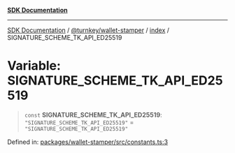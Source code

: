 [**SDK Documentation**](../../../../README.mdx)

***

[SDK Documentation](../../../../packages.mdx) / [@turnkey/wallet-stamper](../../README.mdx) / [index](../README.mdx) / SIGNATURE\_SCHEME\_TK\_API\_ED25519

# Variable: SIGNATURE\_SCHEME\_TK\_API\_ED25519

> `const` **SIGNATURE\_SCHEME\_TK\_API\_ED25519**: `"SIGNATURE_SCHEME_TK_API_ED25519"` = `"SIGNATURE_SCHEME_TK_API_ED25519"`

Defined in: [packages/wallet-stamper/src/constants.ts:3](https://github.com/tkhq/sdk/blob/fd49bfe86475c8603b3eb385aa101efa36fa32fc/packages/wallet-stamper/src/constants.ts#L3)
